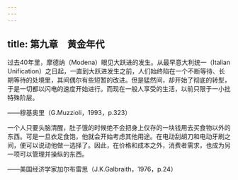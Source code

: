 ```yaml
---
---
---
```

title: 第九章　黄金年代
---




过去40年里，摩德纳（Modena）眼见大跃进的发生。从最早意大利统一（Italian Unification）之日起，一直到大跃进发生之前，人们始终陷在一个不断等待、长期等待的处境里，其间偶尔有些短暂的改进。但是猛然间，却开始了彻底的转型，于是一切都以闪电的速度开始进行。而现在一般人享受的生活，以前只限于一小批特殊阶层。

——穆基奥里（G.Muzzioli，1993，p.323）

一个人只要头脑清醒，肚子饿的时候绝不会把身上仅存的一块钱用去买食物以外的东西。可是一旦衣足食饱，他就会开始考虑其他用途。在电动刮胡刀和电动牙刷之间，便可以说动他做一选择了。因此，在价格和成本之外，消费者需求，也成为另一项可以管理并操纵的东西。

——美国经济学家加尔布雷思（J.K.Galbraith，1976，p.24）